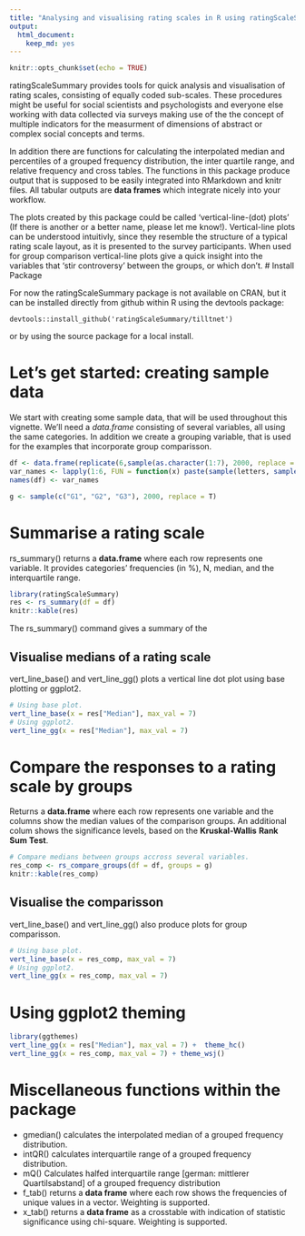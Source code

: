 ```yaml
---
title: "Analysing and visualising rating scales in R using ratingScaleSummary"
output: 
  html_document: 
    keep_md: yes
---
```


```r
knitr::opts_chunk$set(echo = TRUE)
```

ratingScaleSummary provides tools for quick analysis and visualisation of rating 
scales, consisting of equally coded sub-scales. These procedures might be useful 
for social scientists and psychologists and everyone else working with data 
collected via surveys making use of the the concept of multiple indicators for
the measurment of dimensions of abstract or complex social concepts and terms. 

In addition there are functions for calculating the interpolated median
and percentiles of a grouped frequency distribution, the inter quartile range,
and relative frequency and cross tables. The functions in this package produce 
output that is supposed to be easily integrated into RMarkdown and knitr files. 
All tabular outputs are **data frames** which integrate nicely into your
workflow.

The plots created by this package could be called 'vertical-line-(dot) plots' (If there is another
or a better name, please let me know!). Vertical-line plots can be understood intuitivly, since
they resemble the structure of a typical rating scale layout, as it is presented to the survey 
participants. When used for group comparison vertical-line plots give a quick insight into the 
variables that 'stir controversy' between the groups, or which don't.
# Install Package

For now the ratingScaleSummary package is not available on CRAN, but it can be
installed directly from github within R using the devtools package:

    devtools::install_github('ratingScaleSummary/tilltnet')

or by using the source package for a local install.

# Let's get started: creating sample data

We start with creating some sample data, that will be used throughout this
vignette. We'll need a *data.frame* consisting of several variables, all using the
same categories. In addition we create a grouping variable, that is used for
the examples that incorporate group comparisson.

```r
df <- data.frame(replicate(6,sample(as.character(1:7), 2000, replace = T, prob = sample(1:100/100, 7))))
var_names <- lapply(1:6, FUN = function(x) paste(sample(letters, sample(6:13, 1)), collapse = ""))
names(df) <- var_names

g <- sample(c("G1", "G2", "G3"), 2000, replace = T)
```


# Summarise a rating scale

rs_summary() returns a **data.frame** where each row
represents one variable. It provides categories' frequencies (in %),
N, median, and the interquartile range.
```r
library(ratingScaleSummary)
res <- rs_summary(df = df)
knitr::kable(res)
```

The rs_summary() command gives a summary of the

## Visualise medians of a rating scale

vert_line_base() and vert_line_gg() plots a vertical line dot plot using base plotting or ggplot2.

```r
# Using base plot.
vert_line_base(x = res["Median"], max_val = 7)
# Using ggplot2.
vert_line_gg(x = res["Median"], max_val = 7)
```

# Compare the responses to a rating scale by groups

Returns a **data.frame** where each row represents one variable
and the columns show the median values of the comparison groups. An additional
colum shows the significance levels, based on the **Kruskal-Wallis** **Rank**
**Sum** **Test**.


```r
# Compare medians between groups accross several variables.
res_comp <- rs_compare_groups(df = df, groups = g)
knitr::kable(res_comp)
```

## Visualise the comparisson

vert_line_base() and vert_line_gg() also produce plots for group comparisson.

```r
# Using base plot.
vert_line_base(x = res_comp, max_val = 7)
# Using ggplot2.
vert_line_gg(x = res_comp, max_val = 7)
```

# Using ggplot2 theming

```r
library(ggthemes)
vert_line_gg(x = res["Median"], max_val = 7) +  theme_hc()
vert_line_gg(x = res_comp, max_val = 7) + theme_wsj()
```


# Miscellaneous functions within the package

 - gmedian() calculates the interpolated median of a grouped
   frequency distribution.
 - intQR() calculates interquartile range of a grouped frequency
   distribution.
 - mQ() Calculates halfed interquartile range [german: mittlerer 
   Quartilsabstand] of a grouped frequency distribution
 - f_tab() returns a **data frame** where each row shows the
   frequencies of unique values in a vector. Weighting is supported.
 - x_tab() returns a **data frame** as a crosstable with indication of 
   statistic significance using chi-square. Weighting is supported.
